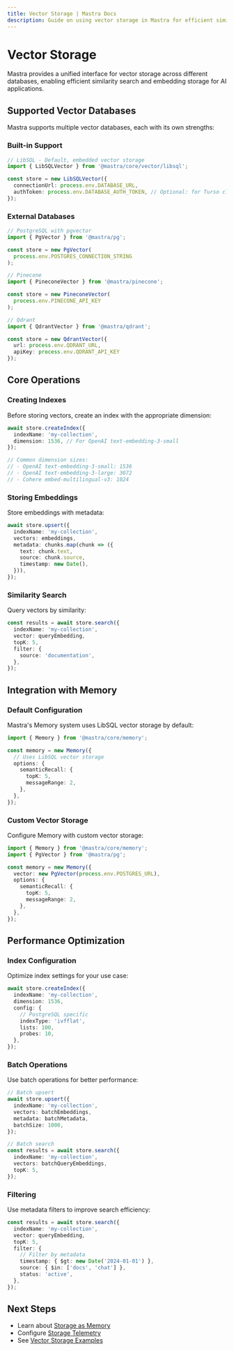 ```yaml
---
title: Vector Storage | Mastra Docs
description: Guide on using vector storage in Mastra for efficient similarity search and embedding storage.
---
```


# Vector Storage

Mastra provides a unified interface for vector storage across different databases, enabling efficient similarity search and embedding storage for AI applications.

## Supported Vector Databases

Mastra supports multiple vector databases, each with its own strengths:

### Built-in Support

```ts showLineNumbers copy
// LibSQL - Default, embedded vector storage
import { LibSQLVector } from '@mastra/core/vector/libsql';

const store = new LibSQLVector({
  connectionUrl: process.env.DATABASE_URL,
  authToken: process.env.DATABASE_AUTH_TOKEN, // Optional: for Turso cloud
});
```

### External Databases

```ts showLineNumbers copy
// PostgreSQL with pgvector
import { PgVector } from '@mastra/pg';

const store = new PgVector(
  process.env.POSTGRES_CONNECTION_STRING
);

// Pinecone
import { PineconeVector } from '@mastra/pinecone';

const store = new PineconeVector(
  process.env.PINECONE_API_KEY
);

// Qdrant
import { QdrantVector } from '@mastra/qdrant';

const store = new QdrantVector({
  url: process.env.QDRANT_URL,
  apiKey: process.env.QDRANT_API_KEY
});
```

## Core Operations

### Creating Indexes

Before storing vectors, create an index with the appropriate dimension:

```ts showLineNumbers copy
await store.createIndex({
  indexName: 'my-collection',
  dimension: 1536, // For OpenAI text-embedding-3-small
});

// Common dimension sizes:
// - OpenAI text-embedding-3-small: 1536
// - OpenAI text-embedding-3-large: 3072
// - Cohere embed-multilingual-v3: 1024
```

### Storing Embeddings

Store embeddings with metadata:

```ts showLineNumbers copy
await store.upsert({
  indexName: 'my-collection',
  vectors: embeddings,
  metadata: chunks.map(chunk => ({
    text: chunk.text,
    source: chunk.source,
    timestamp: new Date(),
  })),
});
```

### Similarity Search

Query vectors by similarity:

```ts showLineNumbers copy
const results = await store.search({
  indexName: 'my-collection',
  vector: queryEmbedding,
  topK: 5,
  filter: {
    source: 'documentation',
  },
});
```

## Integration with Memory

### Default Configuration

Mastra's Memory system uses LibSQL vector storage by default:

```ts showLineNumbers copy
import { Memory } from '@mastra/core/memory';

const memory = new Memory({
  // Uses LibSQL vector storage
  options: {
    semanticRecall: {
      topK: 5,
      messageRange: 2,
    },
  },
});
```

### Custom Vector Storage

Configure Memory with custom vector storage:

```ts showLineNumbers copy
import { Memory } from '@mastra/core/memory';
import { PgVector } from '@mastra/pg';

const memory = new Memory({
  vector: new PgVector(process.env.POSTGRES_URL),
  options: {
    semanticRecall: {
      topK: 5,
      messageRange: 2,
    },
  },
});
```

## Performance Optimization

### Index Configuration

Optimize index settings for your use case:

```ts showLineNumbers copy
await store.createIndex({
  indexName: 'my-collection',
  dimension: 1536,
  config: {
    // PostgreSQL specific
    indexType: 'ivfflat',
    lists: 100,
    probes: 10,
  },
});
```

### Batch Operations

Use batch operations for better performance:

```ts showLineNumbers copy
// Batch upsert
await store.upsert({
  indexName: 'my-collection',
  vectors: batchEmbeddings,
  metadata: batchMetadata,
  batchSize: 1000,
});

// Batch search
const results = await store.search({
  indexName: 'my-collection',
  vectors: batchQueryEmbeddings,
  topK: 5,
});
```

### Filtering

Use metadata filters to improve search efficiency:

```ts showLineNumbers copy
const results = await store.search({
  indexName: 'my-collection',
  vector: queryEmbedding,
  topK: 5,
  filter: {
    // Filter by metadata
    timestamp: { $gt: new Date('2024-01-01') },
    source: { $in: ['docs', 'chat'] },
    status: 'active',
  },
});
```

## Next Steps

- Learn about [Storage as Memory](./memory-storage.mdx)
- Configure [Storage Telemetry](./storage-telemetry.mdx)
- See [Vector Storage Examples](../../examples/vector-storage/)